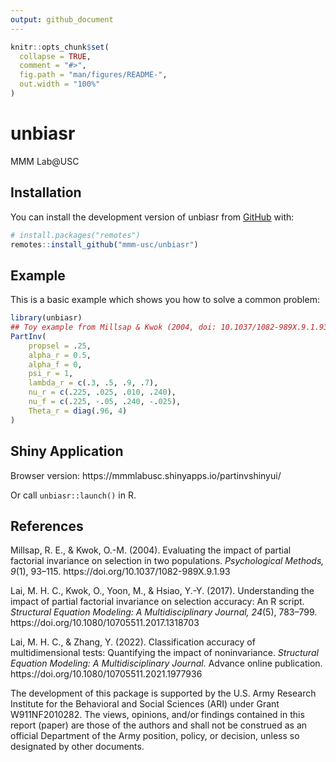 ```yaml
---
output: github_document
---
```


<!-- README.md is generated from README.Rmd. Please edit that file -->

```r
knitr::opts_chunk$set(
  collapse = TRUE,
  comment = "#>",
  fig.path = "man/figures/README-",
  out.width = "100%"
)
```

# unbiasr

MMM Lab@USC

<!-- badges: start -->
<!-- badges: end -->

## Installation

You can install the development version of unbiasr from [GitHub](https://github.com/) with:

``` r
# install.packages("remotes")
remotes::install_github("mmm-usc/unbiasr")
```

## Example

This is a basic example which shows you how to solve a common problem:

```r
library(unbiasr)
## Toy example from Millsap & Kwok (2004, doi: 10.1037/1082-989X.9.1.93)
PartInv(
    propsel = .25,
    alpha_r = 0.5,
    alpha_f = 0,
    psi_r = 1,
    lambda_r = c(.3, .5, .9, .7),
    nu_r = c(.225, .025, .010, .240),
    nu_f = c(.225, -.05, .240, -.025),
    Theta_r = diag(.96, 4)
)
```

## Shiny Application

Browser version: https://mmmlabusc.shinyapps.io/partinvshinyui/

Or call `unbiasr::launch()` in R.

## References

Millsap, R. E., & Kwok, O.-M. (2004). Evaluating the impact of partial factorial invariance on selection in two populations. *Psychological Methods, 9*(1), 93–115. https://doi.org/10.1037/1082-989X.9.1.93

Lai, M. H. C., Kwok, O., Yoon, M., & Hsiao, Y.-Y. (2017). Understanding the impact of partial factorial invariance on selection accuracy: An R script. *Structural Equation Modeling: A Multidisciplinary Journal, 24*(5), 783–799. https://doi.org/10.1080/10705511.2017.1318703

Lai, M. H. C., & Zhang, Y. (2022). Classification accuracy of multidimensional tests: Quantifying the impact of noninvariance. *Structural Equation Modeling: A Multidisciplinary Journal.* Advance online publication. https://doi.org/10.1080/10705511.2021.1977936

The development of this package is supported by the U.S. Army Research Institute for the Behavioral and Social Sciences (ARI) under Grant W911NF2010282. The views, opinions, and/or findings contained in this report (paper) are those of the authors and shall not be construed as an official Department of the Army position, policy, or decision, unless so designated by other documents.
